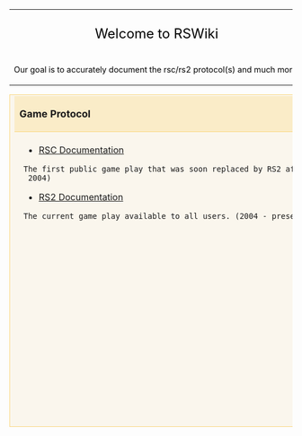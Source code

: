<!--------------------------------------Main heading----------------------------------------->
{| id="mainpage-welcome-box" style="width:100%; background:#f6f6f6; border:1px solid #ccc;"
| style="width:61%; text-align:center; white-space:nowrap; color:#000;" |
<div style="font-size:150%; border:none; margin:0; padding:.1em; color:#000;">Welcome to RSWiki</div>
<div style="top:+0.2em; font-size:90%;">Our goal is to accurately document the rsc/rs2 protocol(s) and much more!</div>
| style="width:13%;" |
'''[[Rules]]'''<br />
'''[[DMCA Policy|DMCA Policy]]'''
| style="width:13%;" |
'''[[RSWiki General disclaimer|Disclaimer]]'''<br />
'''[[RSWiki Privacy policy|Privacy Policy]]'''
| style="width:13%;" |
'''[[RSWiki IRC|Official IRC]]'''<br />
'''[[RSWiki About|About RSWiki]]'''
|}


{| cellspacing="0" cellpadding="0" style="margin:0 0 1em; width:100%"
| style="width:50%; vertical-align:top; border:1px solid #fad67d; background-color:#faf6ed;" |
<div style="border-bottom:1px solid #fad67d; background-color:#faecc8; padding:0.2em 0.5em; font-size:110%;">'''Game Protocol'''</div>
<div style="padding:0.4em 1em 0.3em;">
* [[Category RSC|RSC Documentation]] 
 The first public game play that was soon replaced by RS2 after the RS2 Beta. (2001 - 2004)


* [[Category RS2|RS2 Documentation]]
 The current game play available to all users. (2004 - present)
</div>

| style="padding:0 0.5em;" |
| style="width:50%; vertical-align:top; border:1px solid #abd5f5; background-color:#f1f5fc;" |
<div style="border-bottom:1px solid #abd5f5; background-color:#d0e5f5; padding:0.2em 0.5em; font-size:110%;">'''[[Category Cache|Cache Documentation]]'''</div>
<div style="border-bottom:1px solid #abd5f5; padding:0.4em 1em 0.3em;">
* [[JAGGRAB Protocol|JAGGRAB Documentation]]
* [[Ondemand Protocol|Ondemand Documentation]]
* [[Archive Format|Archive Format Documentation]]
</div>

<div style="border-bottom:1px solid #abd5f5; background-color:#d0e5f5; padding:0.2em 0.5em; font-size:110%;">'''Data Types'''</div>
<div style="border-bottom:1px solid #abd5f5; padding:0.4em 1em 0.3em;">
* [[Data Types|Custom Data Types]]
</div>

<div style="border-bottom:1px solid #abd5f5; background-color:#d0e5f5; padding:0.2em 0.5em; font-size:110%;">'''Miscellaneous'''</div>
<div style="padding:0.4em 1em 0.3em;">
* [[Map Region System]]
* More to come...
</div>
|}